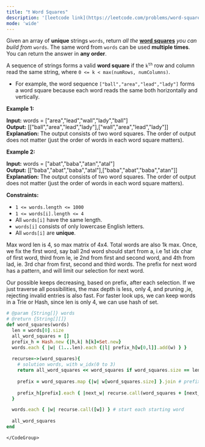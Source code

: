 ```yaml
---
title: "❗️ Word Squares"
description: '[leetcode link](https://leetcode.com/problems/word-squares/description/)'
mode: 'wide'
---
```

<Tabs>
  <Tab title="Question" icon="circle-question" iconType="regular">
    <Card>
      <p>Given an array of <strong>unique</strong> strings <code>words</code>, return <em>all the </em><strong><a href="https://en.wikipedia.org/wiki/Word_square" target="_blank">word squares</a></strong><em> you can build from </em><code>words</code>. The same word from <code>words</code> can be used <strong>multiple times</strong>. You can return the answer in <strong>any order</strong>.</p>  <p>A sequence of strings forms a valid <strong>word square</strong> if the <code>k<sup>th</sup></code> row and column read the same string, where <code>0 &lt;= k &lt; max(numRows, numColumns)</code>.</p>  <ul>  <li>For example, the word sequence <code>[&quot;ball&quot;,&quot;area&quot;,&quot;lead&quot;,&quot;lady&quot;]</code> forms a word square because each word reads the same both horizontally and vertically.</li> </ul>   <p><strong class="example">Example 1:</strong></p>   <strong>Input:</strong> words = [&quot;area&quot;,&quot;lead&quot;,&quot;wall&quot;,&quot;lady&quot;,&quot;ball&quot;] <br/> <strong>Output:</strong> [[&quot;ball&quot;,&quot;area&quot;,&quot;lead&quot;,&quot;lady&quot;],[&quot;wall&quot;,&quot;area&quot;,&quot;lead&quot;,&quot;lady&quot;]] <br/> <strong>Explanation:</strong> The output consists of two word squares. The order of output does not matter (just the order of words in each word square matters).   <p><strong class="example">Example 2:</strong></p>   <strong>Input:</strong> words = [&quot;abat&quot;,&quot;baba&quot;,&quot;atan&quot;,&quot;atal&quot;] <br/> <strong>Output:</strong> [[&quot;baba&quot;,&quot;abat&quot;,&quot;baba&quot;,&quot;atal&quot;],[&quot;baba&quot;,&quot;abat&quot;,&quot;baba&quot;,&quot;atan&quot;]] <br/> <strong>Explanation:</strong> The output consists of two word squares. The order of output does not matter (just the order of words in each word square matters).    <p><strong>Constraints:</strong></p>  <ul>  <li><code>1 &lt;= words.length &lt;= 1000</code></li>  <li><code>1 &lt;= words[i].length &lt;= 4</code></li>  <li>All <code>words[i]</code> have the same length.</li>  <li><code>words[i]</code> consists of only lowercase English letters.</li>  <li>All <code>words[i]</code> are <strong>unique</strong>.</li> </ul> 
    </Card>
  </Tab>
  <Tab title="Solution" icon="lightbulb" iconType="regular" >
    <Card>
      Max word len is 4, so max matrix of 4x4. Total words are also 1k max. Once, we fix the first word, say ball
2nd word should start from a, i.e 1st idx char of first word, third from le, ie 2nd from first and second word, and 4th from lad, ie. 3rd char from first, second and third words. The prefix for next word has a pattern, and will limit our selection for next word.

Our possible keeps decreasing, based on prefix, after each selection. If we just traverse all possibilities, the max depth is less, only 4, and pruning ,ie, rejecting invalid entries is also fast. For faster look ups, we can keep words in a Trie or Hash, since len is only 4, we can use hash of set.
</Card>
  <Expandable title="code">
    <CodeGroup dropdown>
```ruby title="Word Squares" lines
# @param {String[]} words
# @return {String[][]}
def word_squares(words)
  len = words[0].size
  all_word_squares = []
  prefix_h = Hash.new {|h,k| h[k]=Set.new}
  words.each { |w| (1...len).each {|l| prefix_h[w[0,l]].add(w) } }
  
  recurse=->(word_squares){
    # solution words, with w_idx(0 to 3)
    return all_word_squares << word_squares if word_squares.size == len
    
    prefix = word_squares.map {|w| w[word_squares.size] }.join # prefix for next word
    
    prefix_h[prefix].each { |next_w| recurse.call(word_squares + [next_w]) }
  }

  words.each { |w| recurse.call([w]) } # start each starting word
  
  all_word_squares
end
```
    </CodeGroup>
  </Expandable>
  </Tab>
</Tabs>